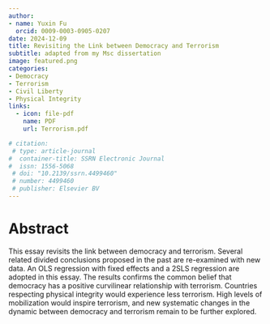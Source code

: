 ```yaml
---
author: 
- name: Yuxin Fu
  orcid: 0009-0003-0905-0207
date: 2024-12-09
title: Revisiting the Link between Democracy and Terrorism
subtitle: adapted from my Msc dissertation
image: featured.png
categories:
- Democracy
- Terrorism
- Civil Liberty
- Physical Integrity
links:
  - icon: file-pdf
    name: PDF
    url: Terrorism.pdf

# citation:
 # type: article-journal
#  container-title: SSRN Electronic Journal
#  issn: 1556-5068
 # doi: "10.2139/ssrn.4499460"
 # number: 4499460
 # publisher: Elsevier BV
---
```

# Abstract
This essay revisits the link between democracy and terrorism. Several related divided conclusions proposed in the past are re-examined with new data. An OLS regression with fixed effects and a 2SLS regression are adopted in this essay. The results confirms the common belief that democracy has a positive curvilinear relationship with terrorism. Countries respecting physical integrity would experience less terrorism. High levels of mobilization would inspire terrorism, and new systematic changes
in the dynamic between democracy and terrorism remain to be further explored.